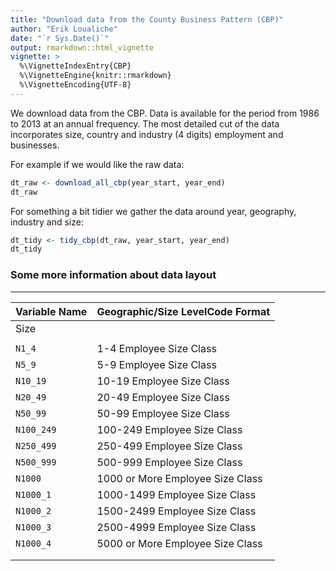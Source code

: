 ```yaml
---
title: "Download data from the County Business Pattern (CBP)"
author: "Erik Loualiche"
date: "`r Sys.Date()`"
output: rmarkdown::html_vignette
vignette: >
  %\VignetteIndexEntry{CBP}
  %\VignetteEngine{knitr::rmarkdown}
  %\VignetteEncoding{UTF-8}
---
```


We download data from the CBP. Data is available for the period from 1986 to 2013 at an annual frequency.
The most detailed cut of the data incorporates size, country and industry (4 digits) employment and businesses. 

For example if we would like the raw data:
```r
dt_raw <- download_all_cbp(year_start, year_end)
dt_raw
```

For something a bit tidier we gather the data around year, geography, industry and size:
```r
dt_tidy <- tidy_cbp(dt_raw, year_start, year_end)
dt_tidy
```

### Some more information about data layout

----------------------------------------------------------------
| Variable Name             | Geographic/Size LevelCode Format |
|---------------------------|----------------------------------|
| Size                      |                                  |
|                           |                                  |
| `N1_4`                    | 1-4 Employee Size Class          |
| `N5_9`                    | 5-9 Employee Size Class          |
| `N10_19`                  | 10-19 Employee Size Class        |
| `N20_49`                  | 20-49 Employee Size Class        |
| `N50_99`                  | 50-99 Employee Size Class        |
| `N100_249`                | 100-249 Employee Size Class      |
| `N250_499`                | 250-499 Employee Size Class      |
| `N500_999`                | 500-999 Employee Size Class      |
| `N1000`                   | 1000 or More Employee Size Class |
| `N1000_1`                 | 1000-1499 Employee Size Class    |
| `N1000_2`                 | 1500-2499 Employee Size Class    |
| `N1000_3`                 | 2500-4999 Employee Size Class    |
| `N1000_4`                 | 5000 or More Employee Size Class |
|                           |                                  |
| 
